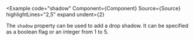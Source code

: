 
<Example
  code="shadow"
  Component={Component}
  Source={Source}
  highlightLines="2,5"
  expand
  undent={2}
>
  The `shadow` property can be used to add a drop shadow. It can be specified
  as a boolean flag or an integer from 1 to 5.
</Example>
